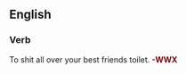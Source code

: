{{wikipedia}}
==English==





===Verb===
To shit all over your best friends toilet.
<font color=maroon><b>-WWX